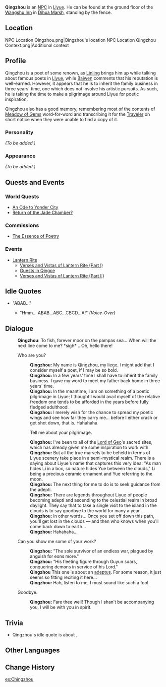 {{Meta
<!-- REMOVE THIS TEMPLATE AFTER ADDING MISSING INFO -->
|missing_NPC_profile  = yes
}}
{{Character Infobox
|region           = Liyue
|image            = NPC Qingzhou.png
|title            = Poet
|type             = NPC
}}
'''Qingzhou''' is an [[NPC]] in [[Liyue]]. He can be found at the ground floor of the [[Wangshu Inn]] in [[Dihua Marsh]], standing by the fence.

==Location==
<gallery hideaddbutton="true" captionalign="center">
NPC Location Qingzhou.png|Qingzhou's location
NPC Location Qingzhou Context.png|Additional context
</gallery>

==Profile==
<!-- detailed story/lore information goes here -->
Qingzhou is a poet of some renown, as [[Linling]] brings him up while talking about famous poets in [[Liyue]], while [[Baiwen]] comments that his reputation is well-earned. However, it appears that he is to inherit the family business in three years' time, one which does not involve his artistic pursuits. As such, he is taking the time to make a pilgrimage around Liyue for poetic inspiration.

Qingzhou also has a good memory, remembering most of the contents of [[Meadow of Gems]] word-for-word and transcribing it for the [[Traveler]] on short notice when they were unable to find a copy of it.

===Personality===
''(To be added.)''

===Appearance===
''(To be added.)''

==Quests and Events==
===World Quests===
* [[An Ode to Yonder City]]
* [[Return of the Jade Chamber?]]

===Commissions===
* [[The Essence of Poetry]]

===Events===
* [[Lantern Rite]]
** [[Lantern Rite Tales/Verses and Vistas of Lantern Rite (Part I)|Verses and Vistas of Lantern Rite (Part I)]]
** [[Guests in Qingce]]
** [[Verses and Vistas of Lantern Rite (Part II)]]

==Idle Quotes==
* "ABAB..."
**{{A|VO Qingzhou 01.ogg}} "Hmm... ABAB...ABC...CBCD...A!" ''(Voice-Over)''

==Dialogue==
{{Dialogue start}}
:'''Qingzhou:''' To fish, forever moor on the pampas sea... When will the next line come to me? *sigh* ...Oh, hello there!
:{{DIcon}} Who are you?
::'''Qingzhou:''' My name is Qingzhou, my liege. I might add that I consider myself a poet, if I may be so bold.
::'''Qingzhou:''' In a few years' time I shall have to inherit the family business. I gave my word to meet my father back home in three years' time.
::'''Qingzhou:''' In the meantime, I am on something of a poetic pilgrimage in Liyue; I thought I would avail myself of the relative freedom one tends to be afforded in the years before fully fledged adulthood.
::'''Qingzhou:''' I merely wish for the chance to spread my poetic wings and see how far they carry me... before I either crash or get shot down, that is. Hahahaha.
::{{DIcon}} Tell me about your pilgrimage.
::'''Qingzhou:''' I've been to all of the [[Zhongli|Lord of Geo]]'s sacred sites, which has already given me some inspiration to work with.
::'''Qingzhou:''' But all the true marvels to be beheld in terms of Liyue scenery take place in a semi-mystical realm. There is a saying about Liyue's name that captures this very idea: "As man hides Li in a box, so nature hides Yue between the clouds," Li being a precious ceramic ornament and Yue referring to the moon.
::'''Qingzhou:''' The next thing for me to do is to seek guidance from the adepti.
::'''Qingzhou:''' There are legends throughout Liyue of people becoming adepti and ascending to the celestial realm in broad daylight. They say that to take a single visit to the island in the clouds is to say goodbye to the world for many a year.
::'''Qingzhou:''' In other words... Once you set off down this path, you'll get lost in the clouds &mdash; and then who knows when you'll come back down to earth...
::'''Qingzhou:''' Hahahaha...
:{{DIcon}} Can you show me some of your work?
::'''Qingzhou:''' "The sole survivor of an endless war, plagued by anguish for eons more."
::'''Qingzhou:''' "His fleeting figure through Guyun soars, conquering demons in service of his Lord."
::'''Qingzhou''' This one is about an [[Xiao|adeptus]]. For some reason, it just seems so fitting reciting it here...
::'''Qingzhou:''' Hah, listen to me, I must sound like such a fool.
:{{DIcon}} Goodbye.
::'''Qingzhou:''' Fare thee well! Though I shan't be accompanying you, I will be with you in spirit.
{{Dialogue end}}

==Trivia==
* Qingzhou's idle quote is about {{w|rhyme scheme}}.

==Other Languages==
{{Other Languages
|default_hidden = 1
|en      = Qingzhou
|zhs     = 清昼
|zhs_rm  = Qīngzhòu
|zht     = 清晝
|zht_rm  = Qīngzhòu
|ja      = 清昼
|ja_rm   = Seichuu{{Assumed}}
|ko      = 청주
|ko_rm   = Cheongju
|es      = Chingzhou
|fr      = Qingzhou
|ru      = Цин Чжоу
|th      = Qingzhou
|vi      = Qingzhou
|de      = Qingzhou
|id      = Qingzhou
|pt      = Qingzhou
}}

==Change History==
{{Change History|1.0}}

[[es:Chingzhou]]
